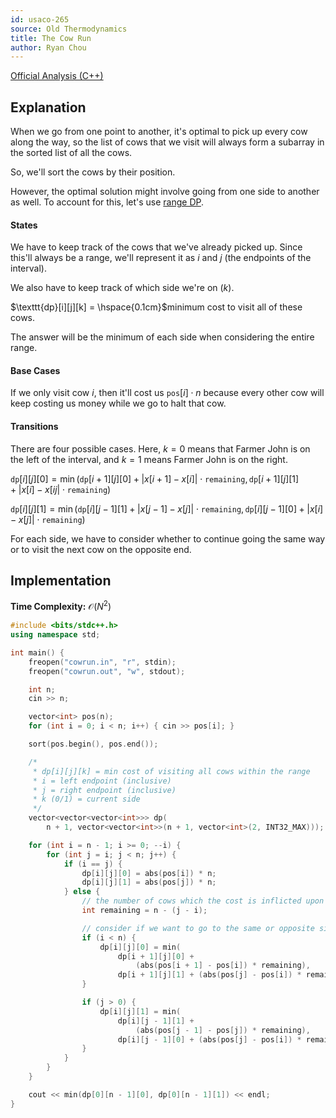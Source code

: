 ```yaml
---
id: usaco-265
source: Old Thermodynamics
title: The Cow Run
author: Ryan Chou
---
```


[Official Analysis (C++)](http://www.usaco.org/current/data/sol_cowrun_mar13.html)

## Explanation

When we go from one point to another, it's optimal to pick up every cow along the way, so the list of cows that we visit will always form a subarray in the sorted list of all the cows.

So, we'll sort the cows by their position.

However, the optimal solution might involve going from one side to another as well. To account for this, let's use [range DP](/thermodynamics/dp-ranges).

#### States

We have to keep track of the cows that we've already picked up. Since this'll always be a range, we'll represent it as $i$ and $j$ (the endpoints of the interval).

We also have to keep track of which side we're on ($k$).

$\texttt{dp}[i][j][k] = \hspace{0.1cm}$minimum cost to visit all of these cows.

The answer will be the minimum of each side when considering the entire range.

#### Base Cases

If we only visit cow $i$, then it'll cost us $\texttt{pos}[i] \cdot n$ because every other cow will keep costing us money while we go to halt that cow.

#### Transitions

There are four possible cases. Here, $k=0$ means that Farmer John is on the left of the interval, and $k=1$ means Farmer John is on the right.

$\texttt{dp}[i][j][0] = \min(\texttt{dp}[i + 1][j][0] + |x[i + 1] - x[i]| \cdot \texttt{remaining}, \texttt{dp}[i + 1][j][1] + |x[i] - x[ij| \cdot \texttt{remaining})$

$\texttt{dp}[i][j][1] = \min(\texttt{dp}[i][j - 1][1] + |x[j - 1] - x[j]| \cdot \texttt{remaining}, \texttt{dp}[i][j - 1][0] + |x[i] - x[j]| \cdot \texttt{remaining})$

For each side, we have to consider whether to continue going the same way or to visit the next cow on the opposite end.

## Implementation

**Time Complexity:** $\mathcal{O}(N^2)$

<LanguageSection>
<CPPSection>

```cpp
#include <bits/stdc++.h>
using namespace std;

int main() {
	freopen("cowrun.in", "r", stdin);
	freopen("cowrun.out", "w", stdout);

	int n;
	cin >> n;

	vector<int> pos(n);
	for (int i = 0; i < n; i++) { cin >> pos[i]; }

	sort(pos.begin(), pos.end());

	/*
	 * dp[i][j][k] = min cost of visiting all cows within the range
	 * i = left endpoint (inclusive)
	 * j = right endpoint (inclusive)
	 * k (0/1) = current side
	 */
	vector<vector<vector<int>>> dp(
	    n + 1, vector<vector<int>>(n + 1, vector<int>(2, INT32_MAX)));

	for (int i = n - 1; i >= 0; --i) {
		for (int j = i; j < n; j++) {
			if (i == j) {
				dp[i][j][0] = abs(pos[i]) * n;
				dp[i][j][1] = abs(pos[j]) * n;
			} else {
				// the number of cows which the cost is inflicted upon
				int remaining = n - (j - i);

				// consider if we want to go to the same or opposite side
				if (i < n) {
					dp[i][j][0] = min(
					    dp[i + 1][j][0] +
					        (abs(pos[i + 1] - pos[i]) * remaining),
					    dp[i + 1][j][1] + (abs(pos[j] - pos[i]) * remaining));
				}

				if (j > 0) {
					dp[i][j][1] = min(
					    dp[i][j - 1][1] +
					        (abs(pos[j - 1] - pos[j]) * remaining),
					    dp[i][j - 1][0] + (abs(pos[j] - pos[i]) * remaining));
				}
			}
		}
	}

	cout << min(dp[0][n - 1][0], dp[0][n - 1][1]) << endl;
}
```

</CPPSection>
</LanguageSection>
